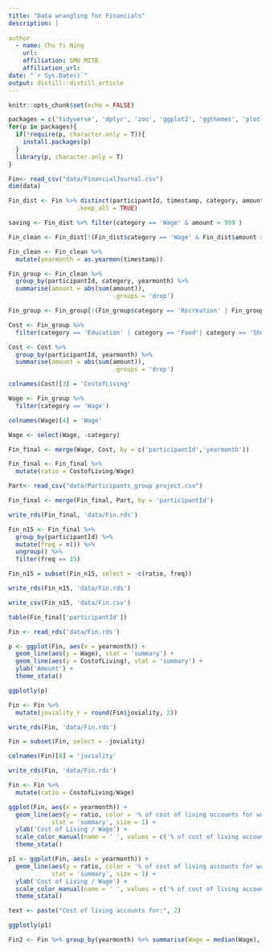 ```yaml
---
title: "Data wrangling for Financials"
description: |
  
author
  - name: Chu Yi Ning
    url: 
    affiliation: SMU MITB
    affiliation_url: 
date: "`r Sys.Date()`"
output: distill::distill_article
---
```


```r
knitr::opts_chunk$set(echo = FALSE)
```

```r
packages = c('tidyverse', 'dplyr', 'zoo', 'ggplot2', 'ggthemes', 'plotly')
for(p in packages){
  if(!require(p, character.only = T)){
    install.packages(p)
  }
  library(p, character.only = T)
}
```

```r
Fin<- read_csv("data/FinancialJournal.csv")
dim(data)
```

```r
Fin_dist <- Fin %>% distinct(participantId, timestamp, category, amount,
                   .keep_all = TRUE)
```

```r
saving <- Fin_dist %>% filter(category == 'Wage' & amount > 999 )
```

```r
Fin_clean <- Fin_dist[!(Fin_dist$category == 'Wage' & Fin_dist$amount > 999),]
```


```r
Fin_clean <- Fin_clean %>%
  mutate(yearmonth = as.yearmon(timestamp))
```

```r
Fin_group <- Fin_clean %>%
  group_by(participantId, category, yearmonth) %>%
  summarise(amount = abs(sum(amount)),
                             .groups = 'drop')
```

```r
Fin_group <- Fin_group[!(Fin_group$category == 'Recreation' | Fin_group$category == 'RentAdjustment'),]
```

```r
Cost <- Fin_group %>%
  filter(category == 'Education' | category == 'Food'| category == 'Shelter')
```

```r
Cost <- Cost %>%
  group_by(participantId, yearmonth) %>%
  summarise(amount = abs(sum(amount)),
                             .groups = 'drop')
```

```r
colnames(Cost)[3] = 'CostofLiving'
```

```r
Wage <- Fin_group %>%
  filter(category == 'Wage')
```

```r
colnames(Wage)[4] = 'Wage'
```

```r
Wage <- select(Wage, -category)
```

```r
Fin_final <- merge(Wage, Cost, by = c('participantId','yearmonth'))
```

```r
Fin_final <- Fin_final %>% 
  mutate(ratio = CostofLiving/Wage)
```

```r
Part<- read_csv("data/Participants_group project.csv")
```

```r
Fin_final <- merge(Fin_final, Part, by = 'participantId')
```

```r
write_rds(Fin_final, 'data/Fin.rds')
```



```r
Fin_n15 <- Fin_final %>%
  group_by(participantId) %>%
  mutate(freq = n()) %>%
  ungroup() %>%
  filter(freq == 15)
```

```r
Fin_n15 = subset(Fin_n15, select = -c(ratio, freq))
```


```r
write_rds(Fin_n15, 'data/Fin.rds')
```

```r
write_csv(Fin_n15, 'data/Fin.csv')
```




```r
table(Fin_final['participantId'])
```

```r
Fin <- read_rds('data/Fin.rds')
```

```r
p <- ggplot(Fin, aes(x = yearmonth)) +
  geom_line(aes(y = Wage), stat = 'summary') +
  geom_line(aes(y = CostofLiving), stat = 'summary') +
  ylab('Amount') +
  theme_stata()

ggplotly(p)
```

```r
Fin <- Fin %>%
  mutate(joviality_r = round(Fin$joviality, 2))
```

```r
write_rds(Fin, 'data/Fin.rds')
```

```r
Fin = subset(Fin, select = -joviality)
```

```r
colnames(Fin)[8] = 'joviality'
```

```r
write_rds(Fin, 'data/Fin.rds')
```

```r
Fin <- Fin %>% 
  mutate(ratio = CostofLiving/Wage)
```

```r
ggplot(Fin, aes(x = yearmonth)) +
  geom_line(aes(y = ratio, color = '% of cost of living accounts for wage'), 
            stat = 'summary', size = 1) +
  ylab('Cost of Living / Wage') +
  scale_color_manual(name = ' ', values = c('% of cost of living accounts for wage' =  'antiquewhite3')) +
  theme_stata()
```


```r

p1 <- ggplot(Fin, aes(x = yearmonth)) +
  geom_line(aes(y = ratio, color = '% of cost of living accounts for wage'), 
            stat = 'summary', size = 1) +
  ylab('Cost of Living / Wage') +
  scale_color_manual(name = ' ', values = c('% of cost of living accounts for wage' =  'antiquewhite3')) +
  theme_stata()

text <- paste("Cost of living accounts for:", 2)

ggplotly(p1)

```

```r
Fin2 <- Fin %>% group_by(yearmonth) %>% summarise(Wage = median(Wage), CostofLiving = median(CostofLiving)) %>% mutate(ratio = CostofLiving/Wage)
```


